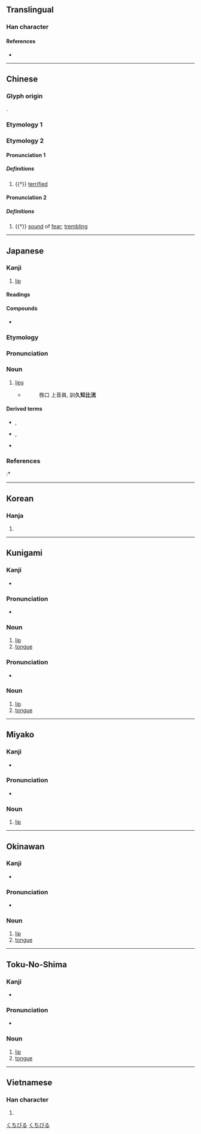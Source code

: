 {{also|脣}}
{{character info/new}}
==Translingual==

===Han character===
{{Han char|rn=30|rad=口|as=07|sn=10|four=71603|canj=MVR|ids=⿱辰口}}

====References====
* {{Han ref|kx=0191.320|dkj=03697|dj=0411.080|hdz=10627.070|uh=5507|ud=21767|bh=AE42|bd=44610}}

----

==Chinese==

===Glyph origin===
{{Han etym}}
{{Han compound|辰|口|ls=psc|c1=p|c2=s|t2=mouth}}.

===Etymology 1===
{{zh-see|脣}}

===Etymology 2===
{{zh-forms|alt=㖘}}

====Pronunciation 1====
{{zh-pron
|m=zhēn
|mc=y
|oc=1
|cat=a
}}

=====Definitions=====
{{zh-hanzi}}

# {{†}} [[terrified]]

====Pronunciation 2====
{{zh-pron
|m=zhèn
|cat=n
}}

=====Definitions=====
{{zh-hanzi}}

# {{†}} [[sound]] of [[fear]]; [[trembling]]

----

==Japanese==

===Kanji===
{{ja-kanji|grade=c|rs=口07}}

# [[lip]]

====Readings====
{{ja-readings
|goon=しん, じゅん
|kanon=しん, しゅん
|kanyoon=しん
|kun=くちびる-
}}

====Compounds====
* {{ja-r|陰唇|いんしん|[[labia]]}}

===Etymology===
{{ja-kanjitab|くちびる|yomi=k}}

===Pronunciation===
{{ja-pron|yomi=k|くちびる|acc=0|dev=1|acc_ref=DJR,NHK}}

===Noun===
{{ja-noun|kyu=脣|くちびる}}

# [[lip]]s
#* {{RQ:Shin'yaku Kegonkyō Ongi Shiki}}
#*: 唇口 上音眞, 訓'''久知比流'''

====Derived terms====
* {{ja-r|上%唇|うわ%くちびる}}, {{ja-r|上%唇|じょう%しん}}
* {{ja-r|下%唇|した%くちびる}}, {{ja-r|下%唇|か%しん}}
* {{ja-r|紅%唇|こう%しん}}

===References===
<references/>
:* {{R:Nara Ibun 3}}

[[Category:Japanese basic words|くちびる]]
[[Category:ja:Anatomy|くちびる]]

----

==Korean==

===Hanja===
{{ko-hanja|hangeul=진|rv=jin|mr=chin|y=cin}}

# {{defn|lang=ko|sort=口07}}

----

==Kunigami==

===Kanji===
{{head|xug|kanji}}

* {{ja-readings|kun=[[すばー]] (subaa), [[しばー]] (shibaa)}}

===Pronunciation===
* {{IPA|/subaː/|lang=xug}}

===Noun===
{{head|xug|noun|hiragana|すばー|romaji|subaa}}

# [[lip]]
# [[tongue]]

===Pronunciation===
* {{IPA|/ɕibaː/|lang=xug}}

===Noun===
{{head|xug|noun|hiragana|しばー|romaji|shibaa}}

# [[lip]]
# [[tongue]]

----

==Miyako==

===Kanji===
{{head|mvi|kanji}}

* {{ja-readings|kun=[[すば]] (suba)}}

===Pronunciation===
* {{IPA|/ss̩ba/|lang=mvi}}

===Noun===
{{head|mvi|noun|hiragana|すば|romaji|suba}}

# [[lip]]

----

==Okinawan==

===Kanji===
{{head|ryu|kanji}}

* {{ja-readings|kun=[[しば]] (shiba)}}

===Pronunciation===
* {{IPA|/ɕiba/|lang=ryu}}

===Noun===
{{head|ryu|noun|hiragana|しば|romaji|shiba}}

# [[lip]]
# [[tongue]]

----

==Toku-No-Shima==

===Kanji===
{{head|tkn|kanji}}

* {{ja-readings|kun=[[すぃびゃ]] (sïbya)}}

===Pronunciation===
* {{IPA|/sɨbja/|lang=tkn}}

===Noun===
{{head|tkn|noun|hiragana|すぃびゃ|romaji|sïbya}}

# [[lip]]
# [[tongue]]

----

==Vietnamese==

===Han character===
{{vi-hantu|[[thần]]|rs=口07}}

# {{defn|lang=vi|sort=口07}}